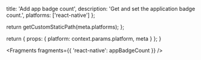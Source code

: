                   
  title: 'Add app badge count',
  description: 'Get and set the application badge count.',
  platforms: ['react-native']
};

  return getCustomStaticPath(meta.platforms);
};

  return {
    props: {
      platform: context.params.platform,
      meta
    }
  };
}


<Fragments fragments={{ 'react-native': appBadgeCount }} />
